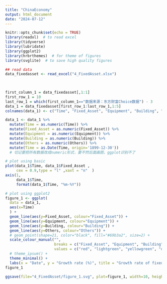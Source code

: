 ```yaml
---
title: "ChinaEconomy"
output: html_document
date: "2024-07-12"
---
```


```r
knitr::opts_chunk$set(echo = TRUE)
library(readxl)  # to read excel
library(tidyverse)
library(lubridate) 
library(ggplot2)
library(hrbrthemes)  # for theme of figures
library(svglite)  # to save high quality figures
```

```r
## read data
data_fixedasset <- read_excel("4_FixedAsset.xlsx")
  
  
```

```r
first_column_1 = data_fixedasset[,1:1]
first_row_1 = 10
last_row_1 = which(first_column_1=="数据来源：东方财富Choice数据") - 3
data_1 = data_fixedasset[first_row_1:last_row_1,1:5]
colnames(data_1) <- c("Time", "Fixed_Asset", "Equipment", "Building", "Others")

data_1 <- data_1 %>%
  mutate(Time = as.numeric(Time)) %>%
  mutate(Fixed_Asset = as.numeric(Fixed_Asset)) %>%
  mutate(Equipment = as.numeric(Equipment)) %>%
  mutate(Building = as.numeric(Building)) %>%
  mutate(Others = as.numeric(Others)) %>%
  mutate(Time = as.Date(Time, origin='1899-12-30'))  
  # 切记要把所有数据改成numeric形式，要不然后面画图，ggplot识别不了

# plot using basic
plot(data_1$Time, data_1$Fixed_Asset ,
     cex = 0.9,type = "l" ,xaxt = "n"  )
axis(1,
     data_1$Time,
     format(data_1$Time, "%m-%Y"))

# plot using ggplot2
figure_1 <- ggplot( 
  data = data_1,
  aes(x=Time)
  ) +
  geom_line(aes(y=Fixed_Asset, colour="Fixed_Asset")) +
  geom_line(aes(y=Equipment, colour="Equipment")) +
  geom_line(aes(y=Building, colour="Building")) +
  geom_line(aes(y=Others, colour="Others")) +
  # geom_point(shape=21, color="black", fill="#69b3a2", size=2) +
  scale_colour_manual("", 
                      breaks = c("Fixed_Asset", "Equipment", "Building", "Others"),
                      values = c("red", "lightgreen", "yellowgreen", "darkgreen")) +
  # theme_ipsum() +
  theme_minimal() +
  labs(x = "Date", y = "Growth rate (%)", title = "Growth rate of fixed asset investment")
figure_1

ggsave(file="4_FixedAsset/figure_1.svg", plot=figure_1, width=10, height=8)



```

